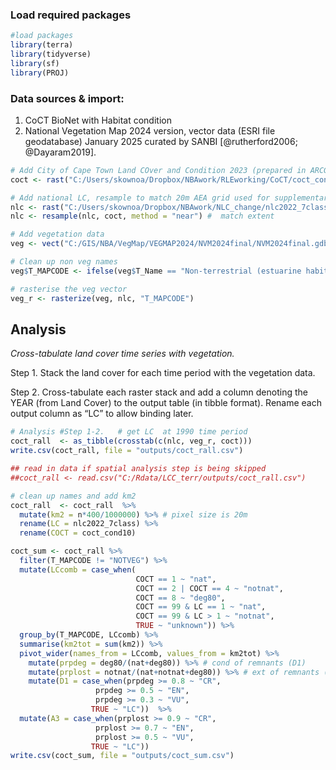 ### Load required packages

```r
#load packages   
library(terra)  
library(tidyverse) 
library(sf) 
library(PROJ) 
```

### Data sources & import:

1.  CoCT BioNet with Habitat condition
2.  National Vegetation Map 2024 version, vector data (ESRI file geodatabase) January 2025 curated by SANBI [@rutherford2006; @Dayaram2019].

```r
# Add City of Cape Town Land COver and Condition 2023 (prepared in ARCGIS PRO), where 0 = inside AOI but no value assigned, 4 = notnat, 2 = sec nat, 8 = severely degraded. 
coct <- rast("C:/Users/skownoa/Dropbox/NBAwork/RLEworking/CoCT/coct_cond10.tif")

# Add national LC, resample to match 20m AEA grid used for supplementary analysis
nlc <- rast("C:/Users/skownoa/Dropbox/NBAwork/NLC_change/nlc2022_7class.tif" )
nlc <- resample(nlc, coct, method = "near") #  match extent 

# Add vegetation data  
veg <- vect("C:/GIS/NBA/VegMap/VEGMAP2024/NVM2024final/NVM2024final.gdb", "NVM2024Final_IEM5_12_07012025")  

# Clean up non veg names 
veg$T_MAPCODE <- ifelse(veg$T_Name == "Non-terrestrial (estuarine habitat)" | veg$T_Name == "Non-terrestrial (Aquatic)", "NOTVEG", veg$T_MAPCODE)   

# rasterise the veg vector 
veg_r <- rasterize(veg, nlc, "T_MAPCODE")  
```

## Analysis

*Cross-tabulate land cover time series with vegetation.*

Step 1. Stack the land cover for each time period with the vegetation data.

Step 2. Cross-tabulate each raster stack and add a column denoting the YEAR (from Land Cover) to the output table (in tibble format). Rename each output column as "LC" to allow binding later.

```r
# Analysis #Step 1-2.   # get LC  at 1990 time period 
coct_rall  <- as_tibble(crosstab(c(nlc, veg_r, coct)))   
write.csv(coct_rall, file = "outputs/coct_rall.csv")

## read in data if spatial analysis step is being skipped
##coct_rall <- read.csv("C:/Rdata/LCC_terr/outputs/coct_rall.csv")

# clean up names and add km2
coct_rall  <- coct_rall  %>%    
  mutate(km2 = n*400/1000000) %>% # pixel size is 20m
  rename(LC = nlc2022_7class) %>%
  rename(COCT = coct_cond10)  

coct_sum <- coct_rall %>%
  filter(T_MAPCODE != "NOTVEG") %>%
  mutate(LCcomb = case_when(
                            COCT == 1 ~ "nat",
                            COCT == 2 | COCT == 4 ~ "notnat",
                            COCT == 8 ~ "deg80",
                            COCT == 99 & LC == 1 ~ "nat",
                            COCT == 99 & LC > 1 ~ "notnat",
                            TRUE ~ "unknown")) %>%
  group_by(T_MAPCODE, LCcomb) %>%
  summarise(km2tot = sum(km2)) %>%
  pivot_wider(names_from = LCcomb, values_from = km2tot) %>%
    mutate(prpdeg = deg80/(nat+deg80)) %>% # cond of remnants (D1)
    mutate(prplost = notnat/(nat+notnat+deg80)) %>% # ext of remnants (A3)
    mutate(D1 = case_when(prpdeg >= 0.8 ~ "CR",
                   prpdeg >= 0.5 ~ "EN",
                   prpdeg >= 0.3 ~ "VU",
                  TRUE ~ "LC"))  %>%
  mutate(A3 = case_when(prplost >= 0.9 ~ "CR",
                   prplost >= 0.7 ~ "EN",
                   prplost >= 0.5 ~ "VU",
                  TRUE ~ "LC")) 
write.csv(coct_sum, file = "outputs/coct_sum.csv")
```
